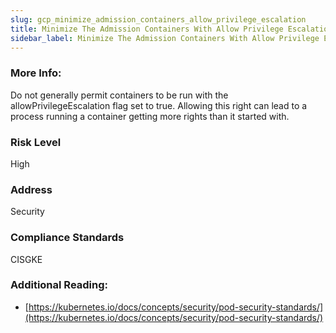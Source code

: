 ```yaml
---
slug: gcp_minimize_admission_containers_allow_privilege_escalation
title: Minimize The Admission Containers With Allow Privilege Escalation
sidebar_label: Minimize The Admission Containers With Allow Privilege Escalation
---
```


### More Info:

Do not generally permit containers to be run with the allowPrivilegeEscalation flag set to true. Allowing this right can lead to a process running a container getting more rights than it started with.

### Risk Level

High

### Address

Security

### Compliance Standards

CISGKE

### Additional Reading:

- [https://kubernetes.io/docs/concepts/security/pod-security-standards/](https://kubernetes.io/docs/concepts/security/pod-security-standards/) 

